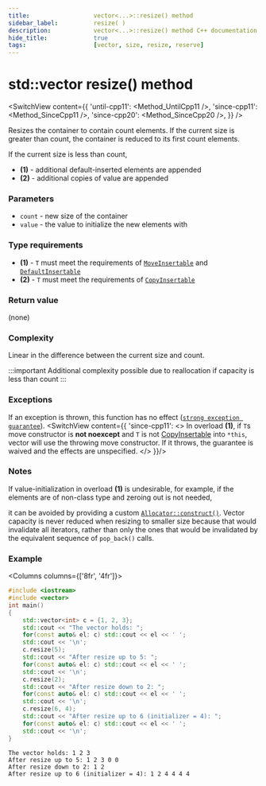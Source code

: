 ```yaml
---
title:					vector<...>::resize() method
sidebar_label:			resize( )
description:			vector<...>::resize() method C++ documentation
hide_title:				true
tags:					[vector, size, resize, reserve]
---
```



<!-- Terms -->

<!----------------- Codes ---------------------->

<!-- resize() -->

# std::vector resize() method

<SwitchView content={{
    'until-cpp11': <Method_UntilCpp11 />,
    'since-cpp11': <Method_SinceCpp11 />,
    'since-cpp20': <Method_SinceCpp20 />,
}} />

Resizes the container to contain count elements.
If the current size is greater than count, the container is reduced to its first count elements.

If the current size is less than count,
 - **(1)** - additional default-inserted elements are appended
 - **(2)** - additional copies of value are appended


### Parameters

 - `count` - new size of the container
 - `value` - the value to initialize the new elements with
 
### Type requirements
 
 - **(1)** - `T` must meet the requirements of [`MoveInsertable`](/docs/named_req/MoveInsertable) and [`DefaultInsertable`](/docs/named_req/MoveInsertable)
 - **(2)** - `T` must meet the requirements of [`CopyInsertable`](/docs/named_req/CopyInsertable)

### Return value

(none)

### Complexity

Linear in the difference between the current size and count.

:::important
Additional complexity possible due to reallocation if capacity is less than count
:::

### Exceptions

<!-- TODO add a link here -->
If an exception is thrown, this function has no effect ([`strong exception guarantee`](#)).
<SwitchView content={{
    'since-cpp11': <>
        In overload <b>(1)</b>, if <code>T</code>s move constructor is <b>not noexcept</b> and <code>T</code> is not <a href="/docs/named_req/CopyInsertable">CopyInsertable</a> into <code>*this</code>,
        vector will use the throwing move constructor. If it throws, the guarantee is waived and the effects are unspecified.
    </>
    }}/>

### Notes

If value-initialization in overload **(1)** is undesirable, for example, if the elements are of non-class type and zeroing out is not needed,
<!-- TODO add a link here -->
it can be avoided by providing a custom [`Allocator::construct()`](#).
Vector capacity is never reduced when resizing to smaller size because that would invalidate all iterators,
rather than only the ones that would be invalidated by the equivalent sequence of `pop_back()` calls.

### Example

<Columns columns={['8fr', '4fr']}>
<div>

```cpp title='Main.cpp' showLineNumbers
#include <iostream>
#include <vector>
int main()
{
    std::vector<int> c = {1, 2, 3};
    std::cout << "The vector holds: ";
    for(const auto& el: c) std::cout << el << ' ';
    std::cout << '\n';
    c.resize(5);
    std::cout << "After resize up to 5: ";
    for(const auto& el: c) std::cout << el << ' ';
    std::cout << '\n';
    c.resize(2);
    std::cout << "After resize down to 2: ";
    for(const auto& el: c) std::cout << el << ' ';
    std::cout << '\n';
    c.resize(6, 4);
    std::cout << "After resize up to 6 (initializer = 4): ";
    for(const auto& el: c) std::cout << el << ' ';
    std::cout << '\n';
}
```

</div>
<div>

```plaintext title="Possible output"
The vector holds: 1 2 3
After resize up to 5: 1 2 3 0 0
After resize down to 2: 1 2
After resize up to 6 (initializer = 4): 1 2 4 4 4 4
```

</div>
</Columns>
